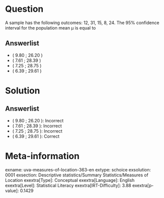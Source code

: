 Question
========

A sample has the following outcomes: 12, 31, 15, 8, 24. The 95% confidence interval for the population mean μ is equal to

Answerlist
----------

* ( 9.80 ; 26.20 )
* ( 7.61 ; 28.39 )
* ( 7.25 ; 28.75 )
* ( 6.39 ; 29.61 )

Solution
========

Answerlist
----------

* ( 9.80 ; 26.20 ): Incorrect
* ( 7.61 ; 28.39 ): Incorrect
* ( 7.25 ; 28.75 ): Incorrect
* ( 6.39 ; 29.61 ): Correct

Meta-information
================
exname: uva-measures-of-location-363-en
extype: schoice
exsolution: 0001
exsection: Descriptive statistics/Summary Statistics/Measures of Location
exextra[Type]: Conceptual
exextra[Language]: English
exextra[Level]: Statistical Literacy
exextra[IRT-Difficulty]: 3.88
exextra[p-value]: 0.1429
